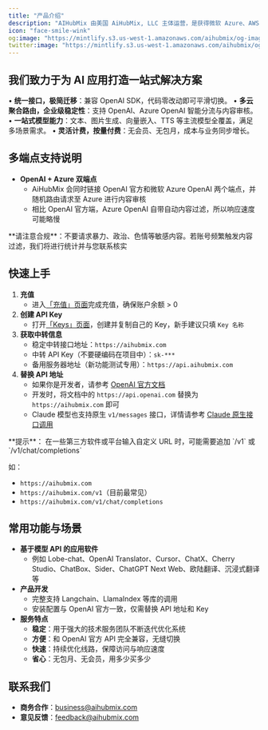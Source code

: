```yaml
---
title: "产品介绍"
description: "AIHubMix 由美国 AiHubMix, LLC 主体运营，是获得微软 Azure、AWS、GCP 官方授权的合规模型聚合平台。公司依托正规云服务额度和专业技术团队，长期为众多知名应用提供高并发、稳定、可信赖的 AI API 服务，深受开发者和企业信任。 平台基于统一的 OpenAI API 标准，聚合了 OpenAI 官方全系列模型与 Claude、Gemini、DeepSeek、阿里 Qwen 等主流大模型。开发者只需更改模型参数即可一键切换，无缝对接多家厂商，极大降低接入与运维成本。"
icon: "face-smile-wink"
og:image: "https://mintlify.s3.us-west-1.amazonaws.com/aihubmix/og-image.webp'"
twitter:image: "https://mintlify.s3.us-west-1.amazonaws.com/aihubmix/og-image.webp"
---
```


## 我们致力于为 AI 应用打造一站式解决方案

• **统一接口，极简迁移**：兼容 OpenAI SDK，代码零改动即可平滑切换。
• **多云聚合路由，企业级稳定性**：支持 OpenAI、Azure OpenAI 智能分流与内容审核。
• **一站式模型能力**：文本、图片生成、向量嵌入、TTS 等主流模型全覆盖，满足多场景需求。
• **灵活计费，按量付费**：无会员、无包月，成本与业务同步增长。

## 多端点支持说明

- **OpenAI \+ Azure 双端点**
  - AiHubMix 会同时链接 OpenAI 官方和微软 Azure OpenAI 两个端点，并随机路由请求至 Azure 进行内容审核
  - 相比 OpenAI 官方端，Azure OpenAI 自带自动内容过滤，所以响应速度可能略慢

<Warning>
  **请注意合规**：不要请求暴力、政治、色情等敏感内容。若账号频繁触发内容过滤，我们将进行统计并与您联系核实
</Warning>

## 快速上手

1. **充值**
   - 进入[「充值」页面](https://aihubmix.com/topup)完成充值，确保账户余额 \> 0
2. **创建 API Key**
   - 打开[「Keys」页面](https://aihubmix.com/token)，创建并复制自己的 Key，新手建议只填 `Key 名称`
3. **获取中转信息**
   - 稳定中转接口地址：`https://aihubmix.com`
   - 中转 API Key（不要硬编码在项目中）：`sk-***`
   - 备用服务器地址（新功能测试专用）：`https://api.aihubmix.com`
4. **替换 API 地址**
   - 如果你是开发者，请参考 [OpenAI 官方文档](https://platform.openai.com)
   - 开发时，将文档中的 `https://api.openai.com` 替换为 `https://aihubmix.com` 即可
   - Claude 模型也支持原生 `v1/messages` 接口，详情请参考 [Claude 原生接口调用](/cn/api/Claude-Native)

<Tip>
  **提示**：
  在一些第三方软件或平台输入自定义 URL 时，可能需要追加 `/v1` 或 `/v1/chat/completions`
</Tip>

如：

- `https://aihubmix.com`
- `https://aihubmix.com/v1`（目前最常见）
- `https://aihubmix.com/v1/chat/completions`

## 常用功能与场景

- **基于模型 API 的应用软件**
  - 例如 Lobe-chat、OpenAI Translator、Cursor、ChatX、Cherry Studio、ChatBox、Sider、ChatGPT Next Web、欧陆翻译、沉浸式翻译等
- **产品开发**
  - 完整支持 Langchain、LlamaIndex 等库的调用
  - 安装配置与 OpenAI 官方一致，仅需替换 API 地址和 Key
- **服务特点**
  - **稳定**：用于强大的技术服务团队不断迭代优化系统
  - **方便**：和 OpenAI 官方 API 完全兼容，无缝切换
  - **快速**：持续优化线路，保障访问与响应速度
  - **省心**：无包月、无会员，用多少买多少

## 联系我们

- **商务合作**：[business@aihubmix.com](mailto:business@aihubmix.com)
- **意见反馈**：[feedback@aihubmix.com](mailto:feedback@aihubmix.com)